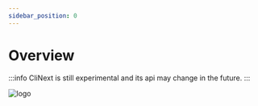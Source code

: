 ```yaml
---
sidebar_position: 0
---
```


# Overview

:::info
CliNext is still experimental and its api may change in the future.
:::

![logo](/img/icon_xs.svg)
